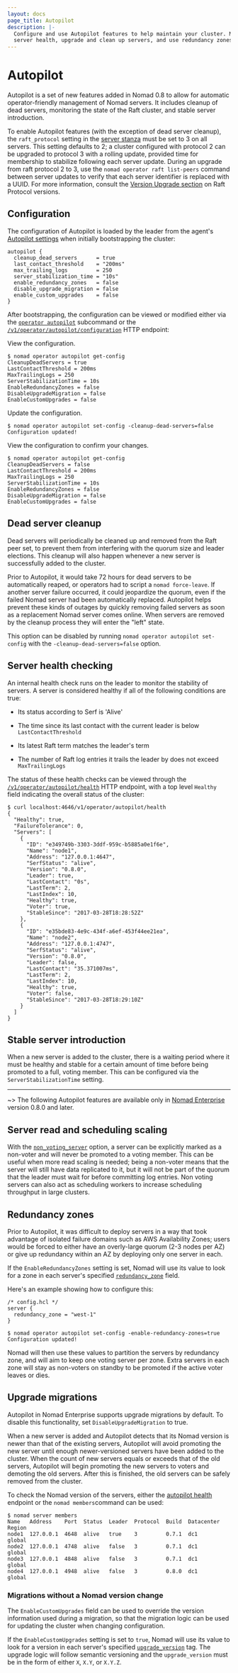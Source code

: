 ```yaml
---
layout: docs
page_title: Autopilot
description: |-
  Configure and use Autopilot features to help maintain your cluster. Monitor
  server health, upgrade and clean up servers, and use redundancy zones.
---
```


# Autopilot

Autopilot is a set of new features added in Nomad 0.8 to allow for automatic
operator-friendly management of Nomad servers. It includes cleanup of dead
servers, monitoring the state of the Raft cluster, and stable server
introduction.

To enable Autopilot features (with the exception of dead server cleanup), the
`raft_protocol` setting in the [server stanza] must be set to 3 on all servers.
This setting defaults to 2; a cluster configured with protocol 2 can be upgraded
to protocol 3 with a rolling update, provided time for membership to stabilize
following each server update. During an upgrade from raft protocol 2 to 3, use
the `nomad operator raft list-peers` command between server updates to verify
that each server identifier is replaced with a UUID. For more information,
consult the [Version Upgrade section] on Raft Protocol versions.

## Configuration

The configuration of Autopilot is loaded by the leader from the agent's
[Autopilot settings] when initially bootstrapping the cluster:

```hcl
autopilot {
  cleanup_dead_servers      = true
  last_contact_threshold    = "200ms"
  max_trailing_logs         = 250
  server_stabilization_time = "10s"
  enable_redundancy_zones   = false
  disable_upgrade_migration = false
  enable_custom_upgrades    = false
}

```

After bootstrapping, the configuration can be viewed or modified either via the
[`operator autopilot`] subcommand or the
[`/v1/operator/autopilot/configuration`] HTTP endpoint:

View the configuration.

```shell-session
$ nomad operator autopilot get-config
CleanupDeadServers = true
LastContactThreshold = 200ms
MaxTrailingLogs = 250
ServerStabilizationTime = 10s
EnableRedundancyZones = false
DisableUpgradeMigration = false
EnableCustomUpgrades = false
```

Update the configuration.

```shell-session
$ nomad operator autopilot set-config -cleanup-dead-servers=false
Configuration updated!
```

View the configuration to confirm your changes.

```shell-session
$ nomad operator autopilot get-config
CleanupDeadServers = false
LastContactThreshold = 200ms
MaxTrailingLogs = 250
ServerStabilizationTime = 10s
EnableRedundancyZones = false
DisableUpgradeMigration = false
EnableCustomUpgrades = false
```

## Dead server cleanup

Dead servers will periodically be cleaned up and removed from the Raft peer set,
to prevent them from interfering with the quorum size and leader elections. This
cleanup will also happen whenever a new server is successfully added to the
cluster.

Prior to Autopilot, it would take 72 hours for dead servers to be automatically
reaped, or operators had to script a `nomad force-leave`. If another server
failure occurred, it could jeopardize the quorum, even if the failed Nomad
server had been automatically replaced. Autopilot helps prevent these kinds of
outages by quickly removing failed servers as soon as a replacement Nomad server
comes online. When servers are removed by the cleanup process they will enter
the "left" state.

This option can be disabled by running `nomad operator autopilot set-config`
with the `-cleanup-dead-servers=false` option.

## Server health checking

An internal health check runs on the leader to monitor the stability of servers.
A server is considered healthy if all of the following conditions are true:

- Its status according to Serf is 'Alive'

- The time since its last contact with the current leader is below
  `LastContactThreshold`

- Its latest Raft term matches the leader's term

- The number of Raft log entries it trails the leader by does not exceed
  `MaxTrailingLogs`

The status of these health checks can be viewed through the
[`/v1/operator/autopilot/health`] HTTP endpoint, with a top level `Healthy`
field indicating the overall status of the cluster:

```shell-session
$ curl localhost:4646/v1/operator/autopilot/health
{
  "Healthy": true,
  "FailureTolerance": 0,
  "Servers": [
    {
      "ID": "e349749b-3303-3ddf-959c-b5885a0e1f6e",
      "Name": "node1",
      "Address": "127.0.0.1:4647",
      "SerfStatus": "alive",
      "Version": "0.8.0",
      "Leader": true,
      "LastContact": "0s",
      "LastTerm": 2,
      "LastIndex": 10,
      "Healthy": true,
      "Voter": true,
      "StableSince": "2017-03-28T18:28:52Z"
    },
    {
      "ID": "e35bde83-4e9c-434f-a6ef-453f44ee21ea",
      "Name": "node2",
      "Address": "127.0.0.1:4747",
      "SerfStatus": "alive",
      "Version": "0.8.0",
      "Leader": false,
      "LastContact": "35.371007ms",
      "LastTerm": 2,
      "LastIndex": 10,
      "Healthy": true,
      "Voter": false,
      "StableSince": "2017-03-28T18:29:10Z"
    }
  ]
}

```

## Stable server introduction

When a new server is added to the cluster, there is a waiting period where it
must be healthy and stable for a certain amount of time before being promoted to
a full, voting member. This can be configured via the `ServerStabilizationTime`
setting.

---

~> The following Autopilot features are available only in [Nomad Enterprise]
version 0.8.0 and later.

## Server read and scheduling scaling

With the [`non_voting_server`] option, a server can be explicitly marked as a
non-voter and will never be promoted to a voting member. This can be useful when
more read scaling is needed; being a non-voter means that the server will still
have data replicated to it, but it will not be part of the quorum that the
leader must wait for before committing log entries. Non voting servers can also
act as scheduling workers to increase scheduling throughput in large clusters.

## Redundancy zones

Prior to Autopilot, it was difficult to deploy servers in a way that took
advantage of isolated failure domains such as AWS Availability Zones; users
would be forced to either have an overly-large quorum (2-3 nodes per AZ) or give
up redundancy within an AZ by deploying only one server in each.

If the `EnableRedundancyZones` setting is set, Nomad will use its value to look
for a zone in each server's specified [`redundancy_zone`] field.

Here's an example showing how to configure this:

```hcl
/* config.hcl */
server {
  redundancy_zone = "west-1"
}
```

```shell-session
$ nomad operator autopilot set-config -enable-redundancy-zones=true
Configuration updated!
```

Nomad will then use these values to partition the servers by redundancy zone,
and will aim to keep one voting server per zone. Extra servers in each zone will
stay as non-voters on standby to be promoted if the active voter leaves or dies.

## Upgrade migrations

Autopilot in Nomad Enterprise supports upgrade migrations by default. To disable
this functionality, set `DisableUpgradeMigration` to true.

When a new server is added and Autopilot detects that its Nomad version is newer
than that of the existing servers, Autopilot will avoid promoting the new server
until enough newer-versioned servers have been added to the cluster. When the
count of new servers equals or exceeds that of the old servers, Autopilot will
begin promoting the new servers to voters and demoting the old servers. After
this is finished, the old servers can be safely removed from the cluster.

To check the Nomad version of the servers, either the [autopilot health]
endpoint or the `nomad members`command can be used:

```shell-session
$ nomad server members
Name   Address    Port  Status  Leader  Protocol  Build  Datacenter  Region
node1  127.0.0.1  4648  alive   true    3         0.7.1  dc1         global
node2  127.0.0.1  4748  alive   false   3         0.7.1  dc1         global
node3  127.0.0.1  4848  alive   false   3         0.7.1  dc1         global
node4  127.0.0.1  4948  alive   false   3         0.8.0  dc1         global
```

### Migrations without a Nomad version change

The `EnableCustomUpgrades` field can be used to override the version information
used during a migration, so that the migration logic can be used for updating
the cluster when changing configuration.

If the `EnableCustomUpgrades` setting is set to `true`, Nomad will use its value
to look for a version in each server's specified [`upgrade_version`] tag. The
upgrade logic will follow semantic versioning and the `upgrade_version` must be
in the form of either `X`, `X.Y`, or `X.Y.Z`.

[`/v1/operator/autopilot/configuration`]: /nomad/api-docs/operator#read-autopilot-configuration
[`/v1/operator/autopilot/health`]: /nomad/api-docs/operator#read-health
[`non_voting_server`]: /nomad/docs/configuration/server#non_voting_server
[`operator autopilot`]: /nomad/commands/operator
[`redundancy_zone`]: /nomad/docs/configuration/server#redundancy_zone
[`upgrade_version`]: /nomad/docs/configuration/server#upgrade_version
[autopilot health]: /nomad/api-docs/operator#read-health
[autopilot settings]: /nomad/docs/configuration/autopilot
[nomad enterprise]: https://www.hashicorp.com/products/nomad
[server stanza]: /nomad/docs/configuration/server
[version upgrade section]: /nomad/docs/upgrade/upgrade-specific#raft-protocol-version-compatibility
